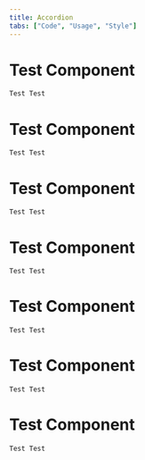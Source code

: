 ```yaml
---
title: Accordion
tabs: ["Code", "Usage", "Style"]
---
```


# Test Component

<code>Test Test</code>

# Test Component

<code>Test Test</code>

# Test Component

<code>Test Test</code>

# Test Component

<code>Test Test</code>

# Test Component

<code>Test Test</code>

# Test Component

<code>Test Test</code>

# Test Component

<code>Test Test</code>
